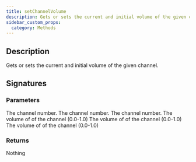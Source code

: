 ```yaml
---
title: setChannelVolume
description: Gets or sets the current and initial volume of the given channel.
sidebar_custom_props:
  category: Methods
---
```




## Description
Gets or sets the current and initial volume of the given channel. 

## Signatures

<TypeTable>
    <TypeRow type="js" name="setChannelVolume(channel: number, volume: number): void;" />
    <TypeRow type="net" name="void SetChannelVolume(double channel, double volume)" />
    <TypeRow type="android" name="fun setChannelVolume(channel: Double, volume: Double): Unit" />
</TypeTable>

### Parameters 

<ParameterTable>
    <ParameterRow platform="js" name="channel" type="number">
        The channel number.
    </ParameterRow>
    <ParameterRow platform="net" name="channel" type="double">
        The channel number.
    </ParameterRow>
    <ParameterRow platform="android" name="channel" type="Double">
        The channel number.
    </ParameterRow>
    <ParameterRow platform="js" name="volume" type="number">
        The volume of of the channel (0.0-1.0)
    </ParameterRow>
    <ParameterRow platform="net" name="volume" type="double">
        The volume of of the channel (0.0-1.0)
    </ParameterRow>
    <ParameterRow platform="android" name="volume" type="Double">
        The volume of of the channel (0.0-1.0)
    </ParameterRow>
</ParameterTable>

### Returns 
Nothing 
